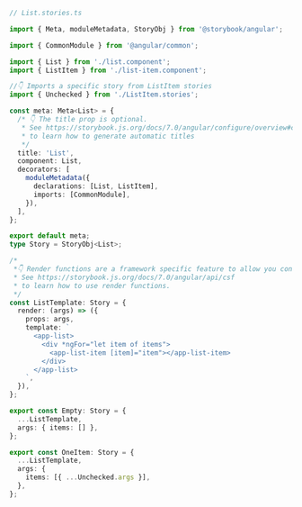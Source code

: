 ```ts
// List.stories.ts

import { Meta, moduleMetadata, StoryObj } from '@storybook/angular';

import { CommonModule } from '@angular/common';

import { List } from './list.component';
import { ListItem } from './list-item.component';

//👇 Imports a specific story from ListItem stories
import { Unchecked } from './ListItem.stories';

const meta: Meta<List> = {
  /* 👇 The title prop is optional.
   * See https://storybook.js.org/docs/7.0/angular/configure/overview#configure-story-loading
   * to learn how to generate automatic titles
   */
  title: 'List',
  component: List,
  decorators: [
    moduleMetadata({
      declarations: [List, ListItem],
      imports: [CommonModule],
    }),
  ],
};

export default meta;
type Story = StoryObj<List>;

/*
 *👇 Render functions are a framework specific feature to allow you control on how the component renders.
 * See https://storybook.js.org/docs/7.0/angular/api/csf
 * to learn how to use render functions.
 */
const ListTemplate: Story = {
  render: (args) => ({
    props: args,
    template: `
      <app-list>
        <div *ngFor="let item of items">
          <app-list-item [item]="item"></app-list-item>
        </div>
      </app-list>
    `,
  }),
};

export const Empty: Story = {
  ...ListTemplate,
  args: { items: [] },
};

export const OneItem: Story = {
  ...ListTemplate,
  args: {
    items: [{ ...Unchecked.args }],
  },
};
```
